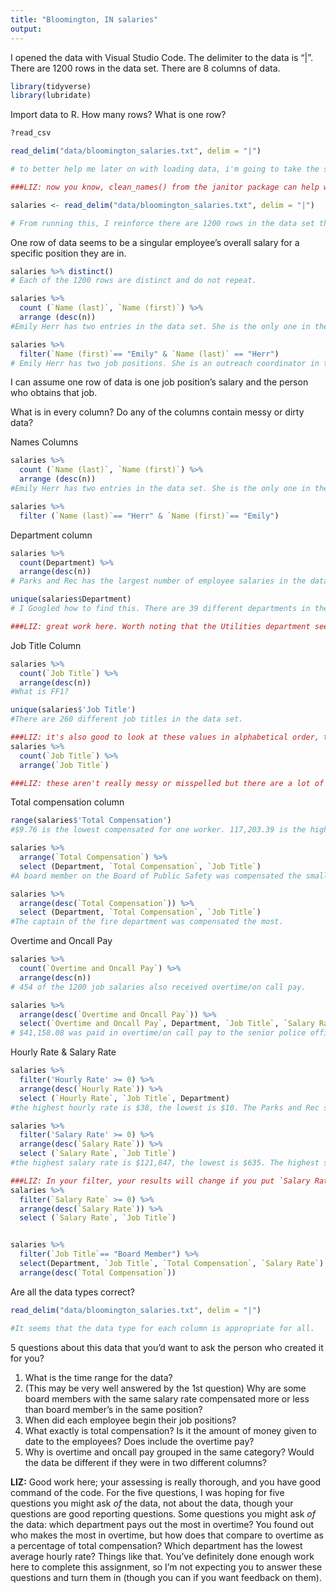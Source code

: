 ```yaml
---
title: "Bloomington, IN salaries"
output: 
---
```


I opened the data with Visual Studio Code. The delimiter to the data is "|". There are 1200 rows in the data set. There are 8 columns of data. 

```r
library(tidyverse)
library(lubridate)
```

Import data to R. How many rows? What is one row?
```r
?read_csv

read_delim("data/bloomington_salaries.txt", delim = "|")

# to better help me later on with loading data, i'm going to take the spaces out of the column names

###LIZ: now you know, clean_names() from the janitor package can help with that!

salaries <- read_delim("data/bloomington_salaries.txt", delim = "|")

# From running this, I reinforce there are 1200 rows in the data set that are being read. Everything uploaded from the file. 
```

One row of data seems to be a singular employee's overall salary for a specific position they are in. 
```r
salaries %>% distinct()
# Each of the 1200 rows are distinct and do not repeat. 

salaries %>% 
  count (`Name (last)`, `Name (first)`) %>% 
  arrange (desc(n))
#Emily Herr has two entries in the data set. She is the only one in the data set with two entries. 

salaries %>% 
  filter(`Name (first)`== "Emily" & `Name (last)` == "Herr")
# Emily Herr has two job positions. She is an outreach coordinator in the Animal Care & Control Department and works in the Engineering Department as a public improvement manager. 
```
I can assume one row of data is one job position's salary and the person who obtains that job. 

What is in every column? Do any of the columns contain messy or dirty data?

Names Columns
```r
salaries %>% 
  count (`Name (last)`, `Name (first)`) %>% 
  arrange (desc(n))
#Emily Herr has two entries in the data set. She is the only one in the data set with two entries. 

salaries %>% 
  filter (`Name (last)`== "Herr" & `Name (first)`== "Emily")
```

Department column
```r
salaries %>% 
  count(Department) %>% 
  arrange(desc(n))
# Parks and Rec has the largest number of employee salaries in the data at 362. Police is second with 172 salaries listed and fire department is third with 119 salaries listed. All other departments have 50 salaries listed or less. Parks and Rec, Police, and Fire departments make up 653 of the 1200 entries. 

unique(salaries$Department) 
# I Googled how to find this. There are 39 different departments in the data. Three departments (Parks and Rec, Police, Fire) out of 39, make up over half of the employees in the data. 

###LIZ: great work here. Worth noting that the Utilities department seems to be split into sub departments, the only one set up that way. 
```

Job Title Column
```r
salaries %>% 
  count(`Job Title`) %>% 
  arrange(desc(n))
#What is FF1?

unique(salaries$'Job Title')
#There are 260 different job titles in the data set. 

###LIZ: it's also good to look at these values in alphabetical order, to see if there are a lot of different spellings / nonstandardized entries: 
salaries %>% 
  count(`Job Title`) %>% 
  arrange(`Job Title`)

###LIZ: these aren't really messy or misspelled but there are a lot of variations for the job titles; that might make it hard to compare similar jobs.
```

Total compensation column 
```r
range(salaries$'Total Compensation')
#$9.76 is the lowest compensated for one worker. 117,203.39 is the highest.

salaries %>% 
  arrange(`Total Compensation`) %>% 
  select (Department, `Total Compensation`, `Job Title`)
#A board member on the Board of Public Safety was compensated the smallest amount. 

salaries %>% 
  arrange(desc(`Total Compensation`)) %>% 
  select (Department, `Total Compensation`, `Job Title`) 
#The captain of the fire department was compensated the most. 
```

Overtime and Oncall Pay
```r
salaries %>% 
  count(`Overtime and Oncall Pay`) %>% 
  arrange(desc(n))
# 454 of the 1200 job salaries also received overtime/on call pay. 

salaries %>% 
  arrange(desc(`Overtime and Oncall Pay`)) %>% 
  select(`Overtime and Oncall Pay`, Department, `Job Title`, `Salary Rate`, `Hourly Rate`)
# $41,158.08 was paid in overtime/on call pay to the senior police officer, the highest amount in the data set  
```

Hourly Rate & Salary Rate 
```r
salaries %>% 
  filter('Hourly Rate' >= 0) %>% 
  arrange(desc(`Hourly Rate`)) %>% 
  select (`Hourly Rate`, `Job Title`, Department)
#the highest hourly rate is $38, the lowest is $10. The Parks and Rec specialist has the highest hourly rate. 

salaries %>% 
  filter('Salary Rate' >= 0) %>% 
  arrange(desc(`Salary Rate`)) %>% 
  select (`Salary Rate`, `Job Title`)
#the highest salary rate is $121,847, the lowest is $635. The highest salary rate is the Mayor, the lowest is a board member. 

###LIZ: In your filter, your results will change if you put `Salary Rate` in back ticks - like it is in arrange() and select() - rather than single quotes. In single quotes R assumes that 'Salary Rate' is a value, not a column. By excluding values in `Salary Rate` that are greater than or equal to 0, you're essentially excluding NAs:
salaries %>% 
  filter(`Salary Rate` >= 0) %>% 
  arrange(desc(`Salary Rate`)) %>% 
  select (`Salary Rate`, `Job Title`)


salaries %>% 
  filter(`Job Title`== "Board Member") %>% 
  select(Department, `Job Title`, `Total Compensation`, `Salary Rate`) %>% 
  arrange(desc(`Total Compensation`))
```

Are all the data types correct?
```r
read_delim("data/bloomington_salaries.txt", delim = "|")

#It seems that the data type for each column is appropriate for all.
```


5 questions about this data that you'd want to ask the person who created it for you?

1. What is the time range for the data? 
2. (This may be very well answered by the 1st question) Why are some board members with the same salary rate compensated more or less than board member's in the same position?
3. When did each employee begin their job positions?
4. What exactly is total compensation? Is it the amount of money given to date to the employees? Does include the overtime pay? 
5. Why is overtime and oncall pay grouped in the same category? Would the data be different if they were in two different columns?


**LIZ:** Good work here; your assessing is really thorough, and you have good command of the code. For the five questions, I was hoping for five questions you might ask *of* the data, not about the data, though your questions are good reporting questions. Some questions you might ask *of* the data: which department pays out the most in overtime? You found out who makes the most in overtime, but how does that compare to overtime as a percentage of total compensation? Which department has the lowest average hourly rate? Things like that. You've definitely done enough work here to complete this assignment, so I'm not expecting you to answer these questions and turn them in (though you can if you want feedback on them). 
